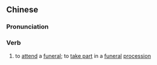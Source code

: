 {{also|执绋}}
==Chinese==
{{zh-forms|s=执绋}}

===Pronunciation===
{{zh-pron
|m=zhífú
|c=zap1 fat1
|mn=qz,xm,zz:chip-hut
|cat=verb
}}

===Verb===
{{zh-verb}}

# to [[attend]] a [[funeral]]; to [[take part]] in a [[funeral]] [[procession]]